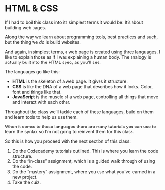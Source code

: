 # HTML & CSS

If I had to boil this class into its simplest terms it would be: It's about building web pages.

Along the way we learn about programming tools, best practices and such, but the thing we _do_ is build websites.

And again, in simplest terms, a web page is created using three languages. I like to explain those as if I was explaining a human body. The analogy is actually built into the HTML spec, as you'll see.

The languages go like this:

- **HTML** is the skeleton of a web page. It gives it structure.
- **CSS** is like the DNA of a web page that describes how it looks. Color, font and things like that.
- **JavaScript** is the muscle of a web page, controlling all things that move and interact with each other.

Throughout the class we'll tackle each of these languages, build on them and learn tools to help us use them.

When it comes to these languages there are many tutorials you can use to learn the syntax so I'm not going to reinvent them for this class.

So this is how you proceed with the next section of this class:

1. Do the Codecademy tutorials outlined. This is where you learn the code structure.
2. Do the "in-class" assignment, which is a guided walk through of using the code.
3. Do the "mastery" assignment, where you use what you've learned in a new project.
4. Take the quiz.

